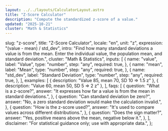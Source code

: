```yaml
---
layout: ../../layouts/CalculatorLayout.astro
title: "Z-Score Calculator"
description: "Compute the standardized z-score of a value."
updated: "2025-10-21"
cluster: "Math & Statistics"
---
```



  slug: "z-score",
  title: "Z-Score Calculator",
  locale: "en",
  unit: "z",
  expression: "(value - mean) / std_dev",
  intro:
    "Find how many standard deviations a value is from the mean. Enter the individual value, the population mean, and standard deviation.",
  cluster: "Math & Statistics",
  inputs: [
    {
      name: "value",
      label: "Value",
      type: "number",
      step: "any",
      required: true,
    },
    {
      name: "mean",
      label: "Mean",
      type: "number",
      step: "any",
      required: true,
    },
    {
      name: "std_dev",
      label: "Standard Deviation",
      type: "number",
      step: "any",
      required: true,
    },
  ],
  examples: [
    { description: "Value 85, mean 70, SD 10 ⇒ 1.5 z" },
    { description: "Value 60, mean 50, SD 5 ⇒ 2 z" },
  ],
  faqs: [
    {
      question: "What is a z-score?",
      answer: "It expresses how far a value is from the mean in standard deviations.",
    },
    {
      question: "Can standard deviation be zero?",
      answer: "No, a zero standard deviation would make the calculation invalid.",
    },
    {
      question: "How is the z-score used?",
      answer: "It's used to compare values across different distributions.",
    },
    {
      question: "Does the sign matter?",
      answer: "Yes, positive means above the mean, negative below it.",
    },
  ],
  disclaimer:
    "For statistical guidance only; use with appropriate data.",
};

<Calculator schema={schema} />
